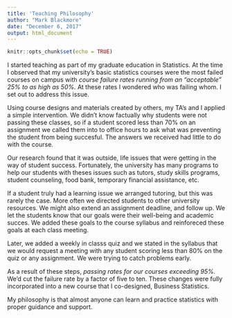 ```yaml
---
title: 'Teaching Philosophy'
author: "Mark Blackmore"
date: "December 6, 2017"
output: html_document
---
```


```r
knitr::opts_chunk$set(echo = TRUE)
```

I started teaching as part of my graduate education in Statistics.  At the time I observed that my university's basic statistics courses were the most failed courses on campus with _course failure rates running from an "acceptable" 25% to as high as 50%._  At these rates I wondered who was failing whom. I set out to address this issue.

Using course designs and materials created by others, my TA's and I applied a simple intervention.  We didn't know factually why students were not passing these classes, so if a student scored less than 70% on an assignment we called them into to office hours to ask what was preventing the student from being succesful. The answers we received had little to do with the course.

Our research found that it was outside, life issues that were getting in the way of student success. Fortunately, the university has many programs to help our students with theses issues such as tutors, study skills programs, student counseling, food bank, temporary financial assistance, etc.  

If a student truly had a learning issue we arranged tutoring, but this was rarely the case. More often we directed students to other university resources. We might also extend an assignment deadline, and follow up. We let the students know that our goals were their well-being and academic succes. We added these goals to the course syllabus and reinforeced these goals at each class meeting.

Later, we added a weekly in classs quiz and we stated in the syllabus that we would request a meeting with any student scoring less than 80% on the quiz or any assignment.  We were trying to catch problems early.

As a result of these steps, _passing rates for our courses exceeding 95%._ We'd cut the failure rate by a factor of five to ten.  These changes were fully incorporated into a new course that I co-designed, Business Statistics.

My philosophy is that almost anyone can learn and practice statistics with proper guidance and support.  
